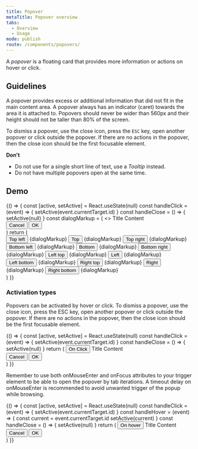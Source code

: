 ```yaml
---
title: Popover
metaTitle: Popover overview
tabs:
  - Overview
  - Usage
mode: publish
route: /components/popovers/
---
```



A _popover_ is a floating card that provides more information or actions on hover or click.

<!--One to two sentences as an introduction to the component-->

## Guidelines

<!--List how to use it, sizes, widths, grid interactions, color allowances -->

A popover provides excess or additional information that did not fit in the main content area. A popover always has an indicator (caret) towards the area it is attached to. Popovers should never be wider than 560px and their height should not be taller than 80% of the screen.

To dismiss a popover, use the close icon, press the `ESC` key, open another popover or click outside the popover. If there are no actions in the popover, then the close icon should be the first focusable element.

**Don't**

<!--Bullet point list if needed -->

- Do not use for a single short line of text, use a _Tooltip_ instead.
- Do not have multiple popovers open at the same time.

<FigmaImage
  url="https://www.figma.com/file/0bGXR2sCwMVSDNyyzu5BXrO5/UI%E2%80%94User-Interface?node-id=2717%3A0"
  alt="Figma design of popover"
/>

## Demo

<Playground>
  {() => {
    const [active, setActive] = React.useState(null)
    const handleClick = (event) => {
      setActive(event.currentTarget.id)
    }
    const handleClose = () => {
      setActive(null)
    }
    const dialogMarkup = (
      <>
        <Popover.PopoverTitle>Title </Popover.PopoverTitle>
        <Popover.PopoverContent>
          <Typography variant="body_short">Content</Typography>
        </Popover.PopoverContent>
        <div style={{ display: 'flex' }}>
          <Button onClick={handleClose} style={{ marginRight: '1rem' }}>
            Cancel
          </Button>
          <Button onClick={handleClose}>OK</Button>
        </div>
      </>
    )
    return (
      <div
        style={{
          display: 'grid',
          gridGap: '32px',
          gridTemplateColumns: 'repeat(3, fit-content(100%))',
        }}
      >
        <Popover
          onClose={handleClose}
          open={active === '1'}
          placement="topLeft"
        >
          <Popover.PopoverAnchor>
            <Button id="1" onClick={handleClick}>
              Top left
            </Button>
          </Popover.PopoverAnchor>
          {dialogMarkup}
        </Popover>
        <Popover onClose={handleClose} open={active === '2'} placement="top">
          <Popover.PopoverAnchor>
            <Button id="2" onClick={handleClick}>
              Top
            </Button>
          </Popover.PopoverAnchor>
          {dialogMarkup}
        </Popover>
        <Popover
          onClose={handleClose}
          open={active === '3'}
          placement="topRight"
        >
          <Popover.PopoverAnchor>
            <Button id="3" onClick={handleClick}>
              Top right
            </Button>
          </Popover.PopoverAnchor>
          {dialogMarkup}
        </Popover>
        <Popover
          onClose={handleClose}
          open={active === '4'}
          placement="bottomLeft"
        >
          <Popover.PopoverAnchor>
            <Button id="4" onClick={handleClick}>
              Bottom left
            </Button>
          </Popover.PopoverAnchor>
          {dialogMarkup}
        </Popover>
        <Popover onClose={handleClose} open={active === '5'} placement="bottom">
          <Popover.PopoverAnchor>
            <Button id="5" onClick={handleClick}>
              Bottom
            </Button>
          </Popover.PopoverAnchor>
          {dialogMarkup}
        </Popover>
        <Popover
          onClose={handleClose}
          open={active === '6'}
          placement="bottomRight"
        >
          <Popover.PopoverAnchor>
            <Button id="6" onClick={handleClick}>
              Bottom right
            </Button>
          </Popover.PopoverAnchor>
          {dialogMarkup}
        </Popover>
        <Popover
          onClose={handleClose}
          open={active === '7'}
          placement="leftTop"
        >
          <Popover.PopoverAnchor>
            <Button id="7" onClick={handleClick}>
              Left top
            </Button>
          </Popover.PopoverAnchor>
          {dialogMarkup}
        </Popover>
        <Popover onClose={handleClose} open={active === '8'} placement="left">
          <Popover.PopoverAnchor>
            <Button id="8" onClick={handleClick}>
              Left
            </Button>
          </Popover.PopoverAnchor>
          {dialogMarkup}
        </Popover>
        <Popover
          onClose={handleClose}
          open={active === '9'}
          placement="leftBottom"
        >
          <Popover.PopoverAnchor>
            <Button id="9" onClick={handleClick}>
              Left bottom
            </Button>
          </Popover.PopoverAnchor>
          {dialogMarkup}
        </Popover>
        <Popover
          onClose={handleClose}
          open={active === '10'}
          placement="rightTop"
        >
          <Popover.PopoverAnchor>
            <Button id="10" onClick={handleClick}>
              Right top
            </Button>
          </Popover.PopoverAnchor>
          {dialogMarkup}
        </Popover>
        <Popover onClose={handleClose} open={active === '11'} placement="right">
          <Popover.PopoverAnchor>
            <Button id="11" onClick={handleClick}>
              Right
            </Button>
          </Popover.PopoverAnchor>
          {dialogMarkup}
        </Popover>
        <Popover
          onClose={handleClose}
          open={active === '12'}
          placement="rightBottom"
        >
          <Popover.PopoverAnchor>
            <Button id="12" onClick={handleClick}>
              Right bottom
            </Button>
          </Popover.PopoverAnchor>
          {dialogMarkup}
        </Popover>
      </div>
    )
  }}
</Playground>

### Activiation types

Popovers can be activated by hover or click. To dismiss a popover, use
the close icon, press the ESC key, open another popover or click
outside the popover. If there are no actions in the popover, then the
close icon should be the first focusable element.

<Playground>
  {() => {
    const [active, setActive] = React.useState(null)
    const handleClick = (event) => {
      setActive(event.currentTarget.id)
    }
    const handleClose = () => {
      setActive(null)
    }
    return (
      <Popover onClose={handleClose} open={active === '1'} placement="top">
        <Popover.PopoverAnchor>
          <Button id="1" onClick={handleClick}>
            On Click
          </Button>
        </Popover.PopoverAnchor>
        <Popover.PopoverTitle>Title </Popover.PopoverTitle>
        <Popover.PopoverContent>
          <Typography variant="body_short">Content</Typography>
        </Popover.PopoverContent>
        <div style={{ display: 'flex' }}>
          <Button onClick={handleClose} style={{ marginRight: '1rem' }}>
            Cancel
          </Button>
          <Button onClick={handleClose}>OK</Button>
        </div>
      </Popover>
    )
  }}
</Playground>

Remember to use both onMouseEnter and onFocus attributes to your trigger
element to be able to open the popover by tab iterations. A timeout
delay on onMouseEnter is recommended to avoid unwanted trigger of the
popup while browsing.

<Playground>
  {() => {
    const [active, setActive] = React.useState(null)
    const handleClick = (event) => {
      setActive(event.currentTarget.id)
    }
    const handleHover = (event) => {
      const current = event.currentTarget.id
      setActive(current)
    }
    const handleClose = () => {
      setActive(null)
    }
    return (
      <Popover onClose={handleClose} open={active === '1'} placement="top">
        <Popover.PopoverAnchor>
          <Button id="1" onMouseEnter={handleHover} onFocus={handleClick}>
            On hover
          </Button>
        </Popover.PopoverAnchor>
        <Popover.PopoverTitle>Title </Popover.PopoverTitle>
        <Popover.PopoverContent>
          <Typography variant="body_short">Content</Typography>
        </Popover.PopoverContent>
        <div style={{ display: 'flex' }}>
          <Button onClick={handleClose} style={{ marginRight: '1rem' }}>
            Cancel
          </Button>
          <Button onClick={handleClose}>OK</Button>
        </div>
      </Popover>
    )
  }}
</Playground>
